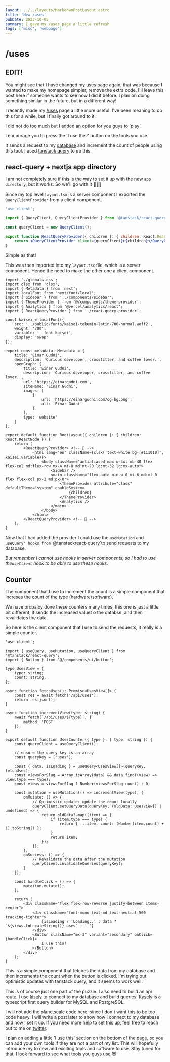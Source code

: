 ```yaml
---
layout: ../../layouts/MarkdownPostLayout.astro
title: 'New /uses'
pubDate: 2023-10-05
summary: I gave my /uses page a little refresh
tags: ['misc', 'webpage']
---
```


# /uses

## EDIT!

You might see that I have changed my uses page again, that was because I wanted to make my homepage simpler, remove the extra code.
I'll leave this post here if someone wants to see how I did it before. I plan on doing something similar in the future, but in a different way!

I recently made my [/uses](/uses) page a little more useful. I've been meaning to do this for a while, but I finally got around to it.

I did not do too much but I added an option for you guys to 'play'.

I encourage you to press the 'I use this!' button on the tools you use.

It sends a request to my [database](https://planetscale.com/) and increment the count of people using this tool.
I used [tanstack query](https://tanstack.com/query/v4/docs/react/overview) to do this.

## react-query + nextjs app directory

I am not completely sure if this is the way to set it up with the new `app directory`, but it works. So we'll go with it 🤷🏼‍♂️

Since my top level `layout.tsx` is a server component I exported the `QueryClientProvider` from a client component.

```jsx
'use client';

import { QueryClient, QueryClientProvider } from '@tanstack/react-query';

const queryClient = new QueryClient();

export function ReactQueryProvider({ children }: { children: React.ReactNode }) {
	return <QueryClientProvider client={queryClient}>{children}</QueryClientProvider>;
}
```

Simple as that!

This was then imported into my `layout.tsx` file, which is a server component. Hence the need to make the other one a client component.

```tsx
import './globals.css';
import clsx from 'clsx';
import { Metadata } from 'next';
import localFont from 'next/font/local';
import { Sidebar } from '../components/sidebar';
import { ThemeProvider } from '@/components/theme-provider';
import { Analytics } from '@vercel/analytics/react';
import { ReactQueryProvider } from './react-query-provider';

const kaisei = localFont({
	src: '../public/fonts/kaisei-tokumin-latin-700-normal.woff2',
	weight: '700',
	variable: '--font-kaisei',
	display: 'swap'
});

export const metadata: Metadata = {
	title: 'Einar Gudni',
	description: 'Curious developer, crossfitter, and coffee lover.',
	openGraph: {
		title: 'Einar Gudni',
		description: 'Curious developer, crossfitter, and coffee lover.',
		url: 'https://einargudni.com',
		siteName: 'Einar Gudni',
		images: [
			{
				url: 'https://einargudni.com/og-bg.png',
				alt: 'Einar Gudni'
			}
		],
		type: 'website'
	}
};

export default function RootLayout({ children }: { children: React.ReactNode }) {
	return (
		<ReactQueryProvider> <!-- 📢 -->
			<html lang="en" className={clsx('text-white bg-[#111010]', kaisei.variable)}>
				<body className="antialiased max-w-4xl mb-40 flex flex-col md:flex-row mx-4 mt-8 md:mt-20 lg:mt-32 lg:mx-auto">
					<Sidebar />
					<main className="flex-auto min-w-0 mt-6 md:mt-0 flex flex-col px-2 md:px-0">
						<ThemeProvider attribute="class" defaultTheme="system" enableSystem>
							{children}
						</ThemeProvider>
						<Analytics />
					</main>
				</body>
			</html>
		</ReactQueryProvider> <!-- 📢 -->
	);
}
```

Now that I had added the provider I could use the `useMutation` and `useQuery' hooks from `@tanstackreact-query`to send requests to my database.

<Callout emoji="💡">

_But remember I cannot use hooks in server components, so I had to use the`useClient` hook to be able to use these hooks._

</Callout>

## Counter

The component that I use to increment the count is a simple component that increses the count of the type (hardware/software).

We have probalby done these counters many times, this one is just a little bit different, it sends the increased valuet o the databse, and then revalidates the data.

So here is the client component that I use to send the requests, it really is a simple counter.

```tsx
'use client';

import { useQuery, useMutation, useQueryClient } from '@tanstack/react-query';
import { Button } from '@/components/ui/button';

type UsesView = {
	type: string;
	count: string;
};

async function fetchUses(): Promise<UsesView[]> {
	const res = await fetch('/api/uses');
	return res.json();
}

async function incrementView(type: string) {
	await fetch(`/api/uses/${type}`, {
		method: 'POST'
	});
}

export default function UsesCounter({ type }: { type: string }) {
	const queryClient = useQueryClient();

	// ensure the query key is an array
	const queryKey = ['uses'];

	const { data, isLoading } = useQuery<UsesView[]>(queryKey, fetchUses);
	const viewsForSlug = Array.isArray(data) && data.find((view) => view.type === type);
	const views = viewsForSlug ? Number(viewsForSlug.count) : 0;

	const mutation = useMutation(() => incrementView(type), {
		onMutate: () => {
			// Optimistic update: update the count locally
			queryClient.setQueryData(queryKey, (oldData: UsesView[] | undefined) => {
				return oldData?.map((item) => {
					if (item.type === type) {
						return { ...item, count: (Number(item.count) + 1).toString() };
					}
					return item;
				});
			});
		},
		onSuccess: () => {
			// Revalidate the data after the mutation
			queryClient.invalidateQueries(queryKey);
		}
	});

	const handleClick = () => {
		mutation.mutate();
	};

	return (
		<div className="flex flex-row-reverse justify-between items-center">
			<div className="font-mono text-md text-neutral-500 tracking-tighter">
				{isLoading ? 'Loading..' : data ? `${views.toLocaleString()} uses` : ' ​'}
			</div>
			<Button className="mx-3" variant="secondary" onClick={handleClick}>
				I use this!
			</Button>
		</div>
	);
}
```

This is a simple component that fetches the data from my database and then increments the count when the button is clicked.
I'm trying out optimistic updates with tanstack query, and it seems to work well.

This is of course just one part of the puzzle. I also need to build an api route.
I use [kisely](https://github.com/depot/kysely-planetscale) to connect to my database and build queries.
[Kysely](https://kysely.dev/) is a typescript first query builder for MySQL and PostgreSQL.

I will not add the planetscale code here, since I don't want this to be too code heavy. I will write a post later to show how I connect to my database and how I set it up.
If you need more help to set this up, feel free to reach out to me on [twitter](https://twitter.com/einargudnig).

I plan on adding a little 'I use this' section on the bottom of the page, so you can add your own tools if they are not a part of my list. This will hopefully introduce my to new and exciting tools and software to use.
Stay tuned for that, I look forward to see what tools you guys use 😈

